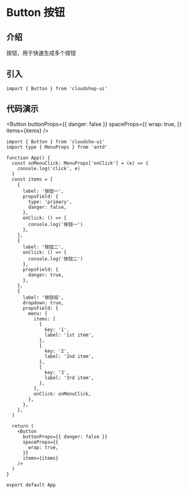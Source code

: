 # Button 按钮

<section>

## 介绍

按钮，用于快速生成多个按钮

</section>

<section>

## 引入

```tsx
import { Button } from 'cloudshop-ui'
```

</section>

## 代码演示

<section>

<Button
  buttonProps={{ danger: false }}
  spaceProps={{
    wrap: true,
  }}
  items={items}
/>

```tsx
import { Button } from 'cloudsho-ui'
import type { MenuProps } from 'antd'

function App() {
  const onMenuClick: MenuProps['onClick'] = (e) => {
    console.log('click', e)
  }
  const items = [
    {
      label: '按钮一',
      propsField: {
        type: 'primary',
        danger: false,
      },
      onClick: () => {
        console.log('按钮一')
      },
    },
    {
      label: '按钮二',
      onClick: () => {
        console.log('按钮二')
      },
      propsField: {
        danger: true,
      },
    },
    {
      label: '按钮组',
      dropdown: true,
      propsField: {
        menu: {
          items: [
            {
              key: '1',
              label: '1st item',
            },
            {
              key: '2',
              label: '2nd item',
            },
            {
              key: '3',
              label: '3rd item',
            },
          ],
          onClick: onMenuClick,
        },
      },
    },
  ]

  return (
    <Button
      buttonProps={{ danger: false }}
      spaceProps={{
        wrap: true,
      }}
      items={items}
    />
  )
}

export default App
```

</section>
